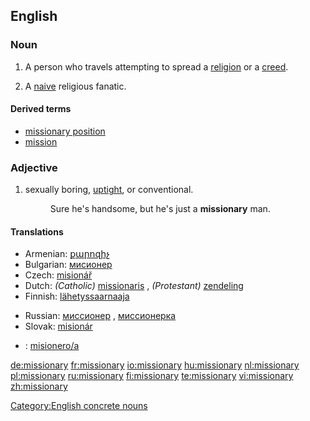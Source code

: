 {{wikipedia}}
==English==

===Noun===
{{en-noun|missionar|ies}}

# A person who travels attempting to spread a [[religion]] or a [[creed]].
# {{pejorative}} A [[naive]] religious fanatic.

====Derived terms====
*[[missionary position]]
* [[mission]]

===Adjective===

# sexually boring, [[uptight]], or conventional.
#: Sure he's handsome, but he's just a '''missionary''' man.



====Translations====
{{trans-top|person traveling to spread a religion}}
*Armenian: [[քարոզիչ]]
*Bulgarian: [[мисионер]] {{m}}
*Czech: [[misionář]] {{m}}
*Dutch: ''(Catholic)'' [[missionaris]] {{m}}, ''(Protestant)'' [[zendeling]] {{m}}
*Finnish: [[lähetyssaarnaaja]]
{{trans-mid}}
*Russian: [[миссионер]] {{m}}, [[миссионерка]] {{f}}
*Slovak: [[misionár]] {{m}}
*{{ttbc|Spanish}}: [[misionero/a]]
{{trans-bottom}}

[[Category:English concrete nouns]]

[[de:missionary]]
[[fr:missionary]]
[[io:missionary]]
[[hu:missionary]]
[[nl:missionary]]
[[pl:missionary]]
[[ru:missionary]]
[[fi:missionary]]
[[te:missionary]]
[[vi:missionary]]
[[zh:missionary]]